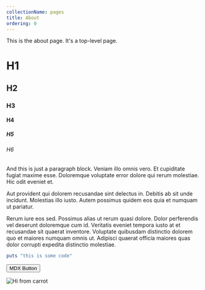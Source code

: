 ```yaml
---
collectionName: pages
title: About
ordering: 0
---
```

This is the about page. It's a top-level page.

# H1

## H2

### H3

#### H4

##### H5

###### H6

And this is just a paragraph block. Veniam illo omnis vero. Et cupiditate fugiat
maxime esse. Doloremque voluptate error dolore qui rerum molestiae. Hic odit
eveniet et.

Aut provident qui dolorem recusandae sint delectus in. Debitis ab sit unde
incidunt. Molestias illo iusto. Autem possimus quidem eos quia et numquam ut
pariatur.

Rerum iure eos sed. Possimus alias ut rerum quasi dolore. Dolor perferendis vel
deserunt doloremque cum id. Veritatis eveniet tempora iusto at et recusandae sit
quaerat inventore. Voluptate quibusdam distinctio dolorem quo et maiores numquam
omnis ut. Adipisci quaerat officia maiores quas dolor corrupti expedita
distinctio molestiae.

```ruby
puts "this is some code"
```

<Button my={2} bg="blue" color="white">
  MDX Button
</Button>

![Hi from carrot](/assets/img_00000000-current.png)
